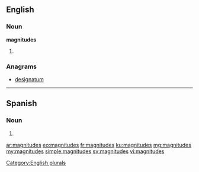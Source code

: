 ==English==

===Noun===
'''magnitudes'''

# {{plural of|magnitude}}

===Anagrams===
* [[designatum#English|designatum]]

[[Category:English plurals]]

----
==Spanish==

===Noun===
{{head|es|noun form|g=f-p}}

# {{plural of|nocat=1|magnitud|lang=es}}

[[ar:magnitudes]]
[[eo:magnitudes]]
[[fr:magnitudes]]
[[ku:magnitudes]]
[[mg:magnitudes]]
[[my:magnitudes]]
[[simple:magnitudes]]
[[sv:magnitudes]]
[[vi:magnitudes]]